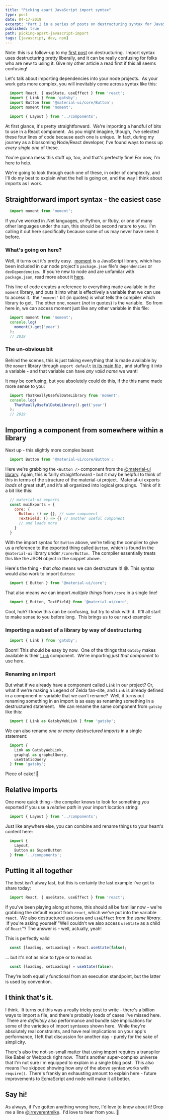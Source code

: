 ```yaml
---
title: "Picking apart JavaScript import syntax"
type: post
date: 04-17-2019
excerpt: "Part 2 in a series of posts on destructuring syntax for JavaScript and Node."
published: true
path: picking-apart-javascript-import
tags: [javascript, dev, npm]
---
```


Note: this is a follow-up to my [first post](https://mike.biful.co/deconfusing-javascript-destructuring-syntax) on destructuring.  Import syntax uses destructuring pretty liberally, and it can be really confusing for folks who are new to using it. Give my other article a read first if this all seems confusing!

Let's talk about importing dependencies into your node projects.  As your work gets more complex, you will inevitably come across syntax like this:

```js
  import React, { useState, useEffect } from 'react';
  import { Link } from 'gatsby';
  import Button from '@material-ui/core/Button';
  import moment from 'moment';
  ​
  import { Layout } from '../components';
```

At first glance, it's pretty straightforward.  We're importing a handful of bits to use in a React component.  As you might imagine, though, I've selected these four lines of code because each one is unique.  In fact, during my journey as a blossoming Node/React developer, I've found ways to mess up _every single one_ of these.  

You're gonna mess this stuff up, too, and that's perfectly fine! For now, I'm here to help.

We're going to look through each one of these, in order of complexity, and I'll do my best to explain what the hell is going on, and the way I think about imports as I work.

## **Straightforward import syntax - the easiest case**

```js
  import moment from 'moment';
```

If you've worked in .Net languages, or Python, or Ruby, or one of many other languages under the sun, this should be second nature to you.  I'm calling it out here specifically because some of us may never have seen it before.

### **What's going on here?**

Well, it turns out it's pretty easy.  [moment](https://www.npmjs.com/package/moment) is a JavaScript library, which has been included in our node project's `package.json` file's `dependencies` or `devDependencies`.  If you're new to node and are unfamilar with `package.json`, read more about it [here](https://nodesource.com/blog/the-basics-of-package-json-in-node-js-and-npm/).

This line of code creates a reference to everything made available in the `moment` library, and puts it into what is effectively a variable that we can use to access it.  the `'moment'` bit (in quotes) is what tells the compiler which library to get.  The other one, `moment` (_not_ in quotes) is the variable.  So from here in, we can access moment just like any other variable in this file:

```js
  import moment from 'moment';
  console.log(
    moment().get('year')
  );
  // 2019
```

### **The un-obvious bit**

Behind the scenes, this is just taking everything that is made available by the `moment` library through `export default` [in its main file](https://github.com/moment/moment/blob/develop/src/moment.js#L95) , and stuffing it into a variable - and that variable can have _any valid name_ we want!  

It may be confusing, but you absolutely could do this, if the this name made more sense to you:

```js
  import ThatReallyUsefulDateLibrary from 'moment';
  console.log(
    ThatReallyUsefulDateLibrary().get('year')
  );
  // 2019
```

## **Importing a component from somewhere within a library** 

Next up - this slightly more complex beast:

```js
  import Button from '@material-ui/core/Button';
```

Here we're grabbing the `<Button />` component from the [@material-ui library](https://material-ui.com). Again, this is fairly straightforward - but it may be helpful to think of this in terms of the structure of the material-ui project.  Material-ui exports _loads_ of great stuff, and it's all organized into logical groupings.  Think of it a bit like this:

```js
  // material-ui exports
  const muiExports = {
    core: {
      Button: () => {}, // some component
      TextField: () => {} // another useful component
      // and loads more
    }
  }
```

With the import syntax for `Button` above, we're telling the compiler to give us a reference to the exported thing called `Button`, which is found in the `@material-ui` library under `/core/Button`.  The compiler essentially treats this like the JSON object in the snippet above.

Here's the thing - that _also_ means we can destructure it! 😁. This syntax would also work to import `Button`:

```js
  import { Button } from '@material-ui/core';
```

That also means we can import _multiple things_ from `/core` in a single line!

```js
  import { Button, TextField} from '@material-ui/core';
```

Cool, huh? I know this can be confusing, but try to stick with it.  It'll all start to make sense to you before long.  This brings us to our next example:

### **Importing a subset of a library by way of destructuring**

```js
  import { Link } from 'gatsby';
```

Boom! This should be easy by now.  One of the things that `Gatsby` makes available is their [`link`](https://www.gatsbyjs.org/docs/gatsby-link/) component.  We're importing _just that component_ to use here.

### **Renaming an import**

But what if we already have a component called `Link` in our project? Or, what if we're making a Legend of Zelda fan-site, and `Link` is already defined in a component or variable that we can't rename?  Well, it turns out renaming something in an import is as easy as renaming something in a destructured statement.   We can rename the same component from `gatsby` like this:

```js
  import { Link as GatsbyWebLink } from 'gatsby';
```

We can also rename _one or many destructured imports_ in a single statement:

```js
  import { 
    Link as GatsbyWebLink,
    graphql as graphqlQuery,
    useStaticQuery
  } from 'gatsby';
```

Piece of cake! 🍰

## **Relative imports**


One more quick thing - the compiler knows to look for something _you_ exported if you use a _relative path_ in your import location string:

```js
  import { Layout } from '../components';
```

Just like anywhere else, you can combine and rename things to your heart's content here:

```js
  import {
    Layout,
    Button as SuperButton
  } from '../components';
```

## **Putting it all together**


The best isn't alway last, but this is certainly the last example I've got to share today:

```js
  import React, { useState, useEffect } from 'react';
```

If you've been playing along at home, this should all be familiar now - we're grabbing the default export from `react`, which we've put into the variable `react`.  We also destructured `useState` and `useEffect` from _the same library_.  If you're asking yourself "Well couldn't we also access `useState` as a child of `React`"? The answer is - well, actually, yeah!

This is perfectly valid

```js
  const [loading, setLoading] = React.useState(false);
```

… but it's not as nice to type or to read as 

```js
  const [loading, setLoading] = useState(false);
```

They're both equally functional from an execution standpoint, but the latter is used by convention.

## **I think that's it.**

I think.  It turns out this was a really tricky post to write - there's a billion ways to import a file, and there's probably loads of cases I've missed here.  There are _definitely_ also performance and bundle size implications for some of the varieties of import syntaxes shown here.  While they're absolutely real constraints, and have real implications on your app's performance, I left that discussion for another day - purely for the sake of simplicity.

There's also the not-so-small matter that using [import](https://caniuse.com/#feat=imports) requires a transpiler like Babel or Webpack right now.  That's another super-complex universe that I'm not sure i'm equipped to explain in a single blog post.  This also means I've skipped showing how any of the above syntax works with `require()`.  There's frankly an exhausting amount to explain here - future improvements to EcmaScript and node will make it all better.

## **Say hi!**

As always, if I've gotten anything wrong here, I'd love to know about it! Drop me a line [@irreverentmike](https://twitter.com/irreverentmike).  I'd love to hear from you. 👋